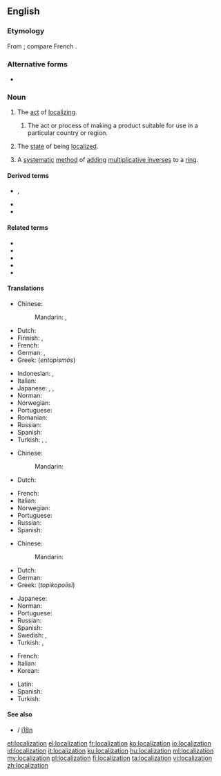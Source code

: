{{wikipedia}}
==English==

===Etymology===
From {{suffix|localize|ation|lang=en}}; compare French {{m|fr|localisation}}.

===Alternative forms===
* {{l|en|localisation}} {{qualifier|UK}}

===Noun===
{{en-noun}}

# The [[act]] of [[localize|localizing]].
## {{lb|en|software engineering}} The act or process of making a product suitable for use in a particular country or region.
# The [[state]] of being [[localized]].
# {{lb|en|algebra}} A [[systematic]] [[method]] of [[add]]ing [[multiplicative inverse]]s to a [[ring]].

====Derived terms====
* {{l|en|l10n}}, {{l|en|L10n}}
* {{l|en|cerebral localization}}
* {{l|en|chromosomal localization}}

====Related terms====
* {{l|en|localizor}}
* {{l|en|locale}}
* {{l|en|localism}}
* {{l|en|locality}}
* {{l|en|locate}}

====Translations====
{{trans-top|act of localizing}}
* Chinese:
*: Mandarin: {{t+|cmn|本地化|tr=běndìhuà|sc=Hani}}, {{t|cmn|地方化|tr=dìfānghuà|sc=Hani}}
* Dutch: {{t+|nl|lokalisatie|f}}
* Finnish: {{t+|fi|lokalisoida}}, {{t+|fi|kotoistaa}}
* French: {{t+|fr|localisation}}
* German: {{t|de|Lokalisieren|n}}, {{t|de|Lokalisierung|f}}
* Greek: {{t+|el|εντοπισμός|m}} (''entopismós'')
{{trans-mid}}
* Indonesian: {{t|id|pelokalan}}, {{t+|id|lokalisasi}}
* Italian: {{t+|it|localizzazione}}
* Japanese: {{t|ja|局在化|tr=きょくざいか, kyokuzaika}}, {{t|ja|局所化|tr=きょくしょか, kyokushoka}}, {{t|ja|地方化|tr=ちほうか, chihōka}}
* Norman: {{t|nrf|localisâtion|f}}
* Norwegian: {{t|no|lokalisering|f}}
* Portuguese: {{t+|pt|localização|f}}
* Romanian: {{t+|ro|localizare}}
* Russian: {{t+|ru|локализа́ция|f}}
* Spanish: {{t+|es|localización}}
* Turkish: {{t+|tr|lokalizasyon}}, {{t|tr|yerini saptama}}, {{t|tr|yerini tayin etme}}
{{trans-bottom}}

{{trans-top|state of being localized}}
* Chinese:
*: Mandarin: {{t+|cmn|本地化|tr=běndìhuà|sc=Hani}}
* Dutch: {{t+|nl|lokalisatie|f}}
{{trans-mid}}
* French: {{t+|fr|localisation}}
* Italian: {{t+|it|localizzazione}}
* Norwegian: {{t|no|lokalisering|f}}
* Portuguese: {{t+|pt|localização|f}}
* Russian: {{t|ru|локализо́ванность|f}}
* Spanish: {{t+|es|localización}}
{{trans-bottom}}

{{trans-top|software engineering: act or process of making a product suitable for use in a particular country or region}}
* Chinese:
*: Mandarin: {{t+|cmn|本地化|tr=běndìhuà|sc=Hani}}
* Dutch: {{t-check|nl|[[landelijke]] [[aanpassing]]}} <!-- was "landelijke aanpassing" - assumed sum-of-parts; if an idiom, remove the wikilinks to the individual words. see [[User:Kephir/gadgets/xte#Translation_fixing]] -->
* German: {{t|de|Lokalisierung|f}}
* Greek: {{t|el|τοπικοποίηση|f}} (''topikopoíisi'')
{{trans-mid}}
* Japanese: {{t|ja|ローカライゼーション|tr=rōkaraizēshon}}
* Norman: {{t|nrf|localisâtion|f}}
* Portuguese: {{t+|pt|localização|f}}
* Russian: {{t+|ru|локализа́ция|f}}
* Spanish: {{t+|es|localización}}
* Swedish: {{t|sv|språkanpassning|c}}, {{t+|sv|översättning|c}} {{qualifier|applicable to translation}}
* Turkish: {{t+|tr|sınırlama}}, {{t+|tr|yerelleştirme}}
{{trans-bottom}}

{{checktrans-top}}
* French: {{t+check|fr|localisation|f}}
* Italian: {{t-check|it|localizzazione}}
* Korean: {{t-check|ko|지방화|tr=rookaraizeeshon|sc=Kore}}
{{trans-mid}}
* Latin: {{t-check|la|localizatio}}
* Spanish: {{t+check|es|localización}}
* Turkish: {{t-check|tr|Bölge}}
{{trans-bottom}}

====See also====
* {{l|en|internationalization}} / [[i18n]]

[[et:localization]]
[[el:localization]]
[[fr:localization]]
[[ko:localization]]
[[io:localization]]
[[id:localization]]
[[it:localization]]
[[ku:localization]]
[[hu:localization]]
[[ml:localization]]
[[my:localization]]
[[pl:localization]]
[[fi:localization]]
[[ta:localization]]
[[vi:localization]]
[[zh:localization]]
